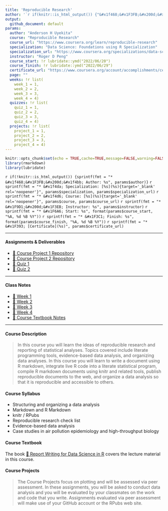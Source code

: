 ```yaml
---
title: 'Reproducible Research'
author: '`r if(knitr::is_html_output()) {"&#x1f468;&#x1F3FB;&#x200d;&#x1f4bb; Anderson H Uyekita"} else {NULL}`'
output:
  github_document: default
params:
  author: "Anderson H Uyekita"
  course: "Reproducible Research"
  course_url: "https://www.coursera.org/learn/reproducible-research"
  specialization: "Data Science: Foundations using R Specialization"
  specialization_url: "https://www.coursera.org/specializations/data-science-foundations-r"
  instructor: "Roger D Peng"
  course_start: !r lubridate::ymd("2022/06/20")
  course_finish: !r lubridate::ymd("2022/06/29")
  certificate_url: "https://www.coursera.org/account/accomplishments/certificate/9HUNAAN6YYWV"
  page: ""
  weeks: !r list(
    week_1 = 1,
    week_2 = 2,
    week_3 = 3,
    week_4 = 4)
  quizzes: !r list(
    quiz_1 = 1,
    quiz_2 = 2,
    quiz_3 = 3,
    quiz_4 = 4)
  projects: !r list(
    project_1 = 1,
    project_2 = 2,
    project_3 = 3,
    project_4 = 4)
---
```


```r
knitr::opts_chunk$set(echo = TRUE,cache=TRUE,message=FALSE,warning=FALSE)
library(rmarkdown)
library(lubridate)
```

`r if(!knitr::is_html_output()) {sprintf(fmt = "* &#x1f468;&#x1F3FB;&#x200d;&#x1f4bb; Author: %s", params$author)}`
`r sprintf(fmt = "* &#x1f4da; Specialization: [%s](%s){target='_blank' rel='noopener'}", params$specialization, params$specialization_url)`
`r sprintf(fmt = "* &#x1f4d6; Course: [%s](%s){target='_blank' rel='noopener'}", params$course, params$course_url)`
    `r sprintf(fmt = "* &#x1F9D1;&#x200d;&#x1F3EB; Instructor: %s", params$instructor)`
    `r sprintf(fmt = "* &#x1F6A6; Start: %s", format(params$course_start, "%A, %d %B %Y"))`
    `r sprintf(fmt = "* &#x1F3C1; Finish: %s", format(params$course_finish, "%A, %d %B %Y"))`
`r sprintf(fmt = "* &#x1F393; [Certificate](%s)", params$certificate_url)`

--------------------------------------------------------------------------------

#### Assignments & Deliverables

* [&#x1F680; Course Project 1 Repository](https://github.com/AndersonUyekita/reproducible-research_course-project-1)
* [&#x1F680; Course Project 2 Repository](https://github.com/AndersonUyekita/reproducible-research_course-project-2)
* [&#x1F4DD; Quiz 1](./Week%201/quiz-1_reproducible-research.md)
* [&#x1F4DD; Quiz 2](./Week%202/quiz-2_reproducible-research.md)

--------------------------------------------------------------------------------

#### Class Notes

* [&#x1F4C6; Week 1](./Week%201)
* [&#x1F4C6; Week 2](./Week%202)
* [&#x1F4C6; Week 3](./Week%203)
* [&#x1F4C6; Week 4](./Week%204)
* [&#x1F4D1; Course Textbook Notes](./book)

--------------------------------------------------------------------------------

#### Course Description

> In this course you will learn the ideas of reproducible research and reporting of statistical analyses. Topics covered include literate programming tools, evidence-based data analysis, and organizing data analyses. In this course you will learn to write a document using R markdown, integrate live R code into a literate statistical program, compile R markdown documents using knitr and related tools, publish reproducible documents to the web, and organize a data analysis so that it is reproducible and accessible to others.

#### Course Syllabus

* Structuring and organizing a data analysis
* Markdown and R Markdown
* knitr / RPubs
* Reproducible research check list
* Evidence-based data analysis
* Case studies in air pollution epidemiology and high-throughput biology

#### Course Textbook

The book [&#x1F4D4; Report Writing for Data Science in R](./book/report-writing-for-data-science-in-r.pdf) covers the lecture material in this course.

#### Course Projects

> The Course Projects focus on plotting and will be assessed via peer assessment. In these assignments, you will be asked to conduct data analysis and you will be evaluated by your classmates on the work and code that you write. Assignments evaluated via peer assessment will make use of your GitHub account or the RPubs web site.